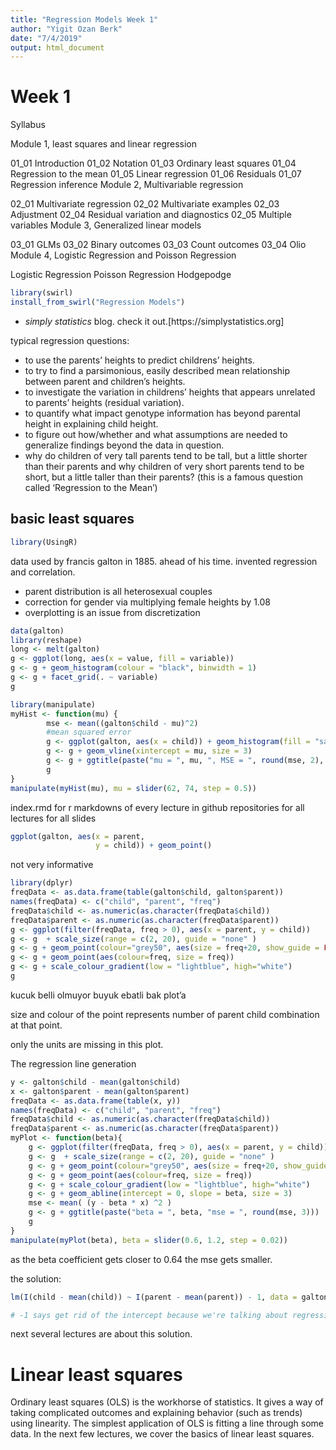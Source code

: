 ```yaml
---
title: "Regression Models Week 1"
author: "Yigit Ozan Berk"
date: "7/4/2019"
output: html_document
---
```


# Week 1

Syllabus

Module 1, least squares and linear regression

01_01 Introduction
01_02 Notation
01_03 Ordinary least squares
01_04 Regression to the mean
01_05 Linear regression
01_06 Residuals
01_07 Regression inference
Module 2, Multivariable regression

02_01 Multivariate regression
02_02 Multivariate examples
02_03 Adjustment
02_04 Residual variation and diagnostics
02_05 Multiple variables
Module 3, Generalized linear models

03_01 GLMs
03_02 Binary outcomes
03_03 Count outcomes
03_04 Olio
Module 4, Logistic Regression and Poisson Regression

Logistic Regression
Poisson Regression
Hodgepodge

```r
library(swirl)
install_from_swirl("Regression Models")
```

- *simply statistics* blog. check it out.[https://simplystatistics.org]


typical regression questions:

- to use the parents' heights to predict childrens' heights.
- to try to find a parsimonious, easily described mean relationship between parent and children's heights.
- to investigate the variation in childrens' heights that appears unrelated to parents' heights (residual variation).
- to quantify what impact genotype information has beyond parental height in explaining child height.
- to figure out how/whether and what assumptions are needed to generalize findings beyond the data in question.
- why do children of very tall parents tend to be tall, but a little shorter than their parents and why children of very short parents tend to be short, but a little taller than their parents? (this is a famous question called 'Regression to the Mean')

## basic least squares

```r
library(UsingR)
```

data used by francis galton in 1885. ahead of his time. invented regression and correlation.

- parent distribution is all heterosexual couples
- correction for gender via multiplying female heights by 1.08
- overplotting is an issue from discretization

```r
data(galton)
library(reshape)
long <- melt(galton)
g <- ggplot(long, aes(x = value, fill = variable))
g <- g + geom_histogram(colour = "black", binwidth = 1)
g <- g + facet_grid(. ~ variable)
g

```


```r
library(manipulate)
myHist <- function(mu) {
        mse <- mean((galton$child - mu)^2)
        #mean squared error
        g <- ggplot(galton, aes(x = child)) + geom_histogram(fill = "salmon", colour = "black", binwidth = 1)
        g <- g + geom_vline(xintercept = mu, size = 3)
        g <- g + ggtitle(paste("mu = ", mu, ", MSE = ", round(mse, 2), sep = ""))
        g
}
manipulate(myHist(mu), mu = slider(62, 74, step = 0.5))
```


index.rmd for r markdowns of every lecture in github repositories for all lectures for all slides


```r
ggplot(galton, aes(x = parent,
                   y = child)) + geom_point()
```

not very informative

```r
library(dplyr)
freqData <- as.data.frame(table(galton$child, galton$parent))
names(freqData) <- c("child", "parent", "freq")
freqData$child <- as.numeric(as.character(freqData$child))
freqData$parent <- as.numeric(as.character(freqData$parent))
g <- ggplot(filter(freqData, freq > 0), aes(x = parent, y = child))
g <- g  + scale_size(range = c(2, 20), guide = "none" )
g <- g + geom_point(colour="grey50", aes(size = freq+20, show_guide = FALSE))
g <- g + geom_point(aes(colour=freq, size = freq))
g <- g + scale_colour_gradient(low = "lightblue", high="white")                    
g
```

kucuk belli olmuyor buyuk ebatli bak plot'a

size and colour of the point represents number of parent child combination at that point.

only the units are missing in this plot.


The regression line generation

```r
y <- galton$child - mean(galton$child)
x <- galton$parent - mean(galton$parent)
freqData <- as.data.frame(table(x, y))
names(freqData) <- c("child", "parent", "freq")
freqData$child <- as.numeric(as.character(freqData$child))
freqData$parent <- as.numeric(as.character(freqData$parent))
myPlot <- function(beta){
    g <- ggplot(filter(freqData, freq > 0), aes(x = parent, y = child))
    g <- g  + scale_size(range = c(2, 20), guide = "none" )
    g <- g + geom_point(colour="grey50", aes(size = freq+20, show_guide = FALSE))
    g <- g + geom_point(aes(colour=freq, size = freq))
    g <- g + scale_colour_gradient(low = "lightblue", high="white")                     
    g <- g + geom_abline(intercept = 0, slope = beta, size = 3)
    mse <- mean( (y - beta * x) ^2 )
    g <- g + ggtitle(paste("beta = ", beta, "mse = ", round(mse, 3)))
    g
}
manipulate(myPlot(beta), beta = slider(0.6, 1.2, step = 0.02))
```

as the beta coefficient gets closer to 0.64 the mse gets smaller.

the solution:

```r
lm(I(child - mean(child)) ~ I(parent - mean(parent)) - 1, data = galton)

# -1 says get rid of the intercept because we're talking about regression through the origin.
```

next several lectures are about this solution.

# Linear least squares

Ordinary least squares (OLS) is the workhorse of statistics. It gives a way of taking complicated outcomes and explaining behavior (such as trends) using linearity. The simplest application of OLS is fitting a line through some data. In the next few lectures, we cover the basics of linear least squares.


